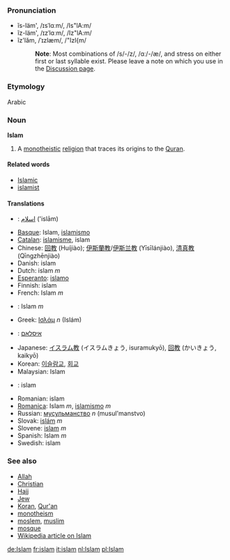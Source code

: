 ===Pronunciation===
*ĭs-läm', /ɪsˈlɑːm/, /Is"lA:m/
*ĭz-läm', /ɪzˈlɑːm/, /Iz"lA:m/
*ĭz'lăm, /ˈɪzlæm/, /"Izl{m/
*:'''Note''': Most combinations of /s/-/z/, /ɑː/-/æ/, and stress on either first or last syllable exist. Please leave a note on which you use in the [[Talk:Islam|Discussion page]].

===Etymology===
Arabic

=== Noun ===
'''Islam'''

# A [[monotheistic]] [[religion]] that traces its origins to the [[Quran]].

==== Related words ====

*[[Islamic]]
*[[islamist]]

==== Translations ====
*{{ar}}: [[اسلام]] ('islām)
*[[Basque]]: Islam, [[islamismo]]
*[[Catalan]]: [[islamisme]], islam
*Chinese: [[回教]] (Huíjiào); [[伊斯蘭教]]/[[伊斯兰教]] (Yīsīlánjiào), [[清真教]] (Qīngzhēnjiào)
*Danish: islam
*Dutch: islam ''m''
*[[Esperanto]]: [[islamo]]
*Finnish: islam
*French: Islam ''m''
*{{de}}: Islam ''m''
*Greek: [[Ισλάμ]] ''n'' (Isl&aacute;m)
*{{he}}: [[איסלאם]]
*Japanese: [[イスラム教]] (イスラムきょう, isuramukyō), [[回教]] (かいきょう, kaikyō)
*Korean: [[이슬람교]], [[회교]]
*Malaysian: Islam
*{{pl}}: islam
*Romanian: islam
*[[Romanica]]: Islam ''m'', [[islamismo]] ''m''
*Russian: [[мусульманство]] ''n'' (musul'manstvo)
*Slovak: [[islám]] ''m''
*Slovene: [[islam]] ''m''
*Spanish: Islam ''m''
*Swedish: islam

===See also===

*[[Allah]]
*[[Christian]]
*[[Hajj]]
*[[Jew]]
*[[Koran]], [[Qur'an]]
*[[monotheism]]
*[[moslem]], [[muslim]]
*[[mosque]]
*[[w:en:islam|Wikipedia article on Islam]]

[[de:Islam]]
[[fr:islam]]
[[it:islam]]
[[nl:Islam]]
[[pl:Islam]]
